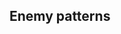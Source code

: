 ==Enemy patterns==
{{Section}}
{{Map/Image|
{{Map/ImageNode|Start|x=152|y=144}}
{{Map/ImageNode|A|x=348|y=191}}
{{Map/ImageNode|B|x=490|y=119}}
{{Map/ImageNode|C|x=501|y=284}}
}}
<div class="scrollable map-nodes">
{{Map/Nodes|name=敵偵察艦
|A
|Normal/BaseXP
|{{Formation|Line Ahead}}
|10
|Destroyer I-Class
|-
|A
|Normal/BaseXP
|{{Formation|Line Ahead}}
|15
|Destroyer Ro-Class
|-
|A
|Normal/BaseXP
|{{Formation|Line Ahead}}
|20
|Destroyer Ha-Class
}}
{{Map/Nodes|name=敵はぐれ艦隊
|B
|Normal/BaseXP
|{{Formation|Line Ahead}}
|20
|Destroyer I-Class
|Destroyer I-Class
|-
|B
|Normal/BaseXP
|{{Formation|Line Ahead}}
|30
|Destroyer Ro-Class
|Destroyer Ro-Class
|-
|B
|Normal/BaseXP
|{{Formation|Line Ahead}}
|40
|Destroyer Ha-Class
|Destroyer Ha-Class
}}
{{Map/Nodes|name=敵主力艦隊
|C
|Boss/BaseXP
|{{Formation|Line Ahead}}
|50
|Light Cruiser Ho-Class
|Destroyer I-Class
|Destroyer I-Class
|-
|C
|Boss/BaseXP
|{{Formation|Line Ahead}}
|60
|Light Cruiser Ho-Class
|Destroyer Ro-Class
|Destroyer Ro-Class
|-
|C
|Boss/BaseXP
|{{Formation|Line Ahead}}
|70
|Light Cruiser Ho-Class
|Destroyer Ha-Class
|Destroyer Ro-Class
|Destroyer Ro-Class
}}
</div><!-- overflow -->
{{SectionEnd}}
